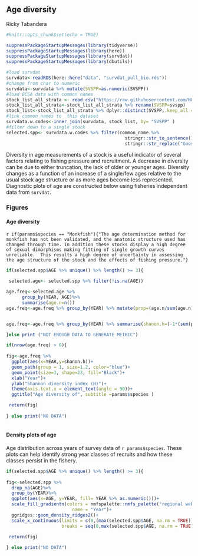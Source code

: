 ## Age diversity

Ricky Tabandera

```r
#knitr::opts_chunk$set(echo = TRUE)

suppressPackageStartupMessages(library(tidyverse))
suppressPackageStartupMessages(library(here))
suppressPackageStartupMessages(library(survdat))
suppressPackageStartupMessages(library(dbutils))

```


```r
#load survdat 
survdata<-readRDS(here::here("data", "survdat_pull_bio.rds"))
#change from char to numeric
survdata<-survdata %>% mutate(SVSPP=as.numeric(SVSPP))
#load ECSA data with common names 
stock_list_all_strata <- read.csv("https://raw.githubusercontent.com/NOAA-EDAB/ECSA/master/data/stock_list.csv")
stock_list_all_strata<-stock_list_all_strata %>% rename(SVSPP=svspp)
stock_list<-stock_list_all_strata %>% dplyr::distinct(SVSPP,.keep_all =T)
#link common names to  this dataset 
survdata.w.codes<-inner_join(survdata, stock_list, by= "SVSPP" )
#filter down to a single stock 
selected.spp<- survdata.w.codes %>% filter(common_name %>% 
                                             stringr::str_to_sentence() %>% 
                                             stringr::str_replace("Goosefish", "Monkfish") == params$species)
```

Diversity in age measurements of a stock is a useful indicator of several factors relating to fishing pressure and recruitment. A decrease in diversity can be due to either truncation, the lack of older or younger ages. Diversity changes as a function of an increase of a single/few ages relative to the usual stock age structure or as more ages become less represented. Diagnostic plots of age are constructed below using fisheries independent data from `survdat`.

### Figures

#### Age diversity {-}

`r if(params$species == "Monkfish"){"The age determination method for monkfish has not been validated, and the anatomic structure used has changed through time. In addition these stocks display a high degree of sexual dimorphisms making fitting of single growth curves unreliable.  This results a high degree of uncertainty in assessing the age structure of the stock and the effects of fishing pressure."}`

```r

if(selected.spp$AGE %>% unique() %>% length() >= 3){
  
 selected.age<- selected.spp %>% filter(!is.na(AGE))

age.freq<-selected.age %>% 
      group_by(YEAR, AGE)%>%
      summarise(age.n=n())
age.freq<-age.freq %>% group_by(YEAR) %>% mutate(prop=(age.n/sum(age.n))) %>% mutate(prop.ln=(prop*log(prop)))  


age.freq<-age.freq %>% group_by(YEAR) %>% summarise(shanon.h=(-1*(sum(prop.ln))))          

}else print ("NOT ENOUGH DATA TO GENERATE METRIC")

if(nrow(age.freq) > 0){
  
fig<-age.freq %>%
  ggplot(aes(x=YEAR,y=shanon.h))+
  geom_path(group = 1, size=1.2, color="blue")+
  geom_point(size=3, shape=23, fill="Black")+
  xlab("Year")+
  ylab("Shannon diversity index (H)")+
  theme(axis.text.x = element_text(angle = 90))+
  ggtitle("Age diversity of", subtitle =params$species )

 return(fig)
  
} else print("NO DATA")       
                               
```

#### Density plots of age {-}

Age distribution across years of survey data of `r params$species`. These plots can help identify strong year classes of recruits and how these classes persist in the fishery.  

```r

if(selected.spp$AGE %>% unique() %>% length() >= 3){
  
fig<-selected.spp %>% 
  drop_na(AGE)%>% 
  group_by(YEAR)%>%
  ggplot(aes(x=AGE, y=YEAR, fill= YEAR %>% as.numeric()))+
  scale_fill_gradientn(colors = nmfspalette::nmfs_palette("regional web")(4),
                         name = "Year")+
  ggridges::geom_density_ridges2()+
  scale_x_continuous(limits = c(0,(max(selected.spp$AGE, na.rm = TRUE))), 
                     breaks = seq(0,max(selected.spp$AGE, na.rm = TRUE), by = 5))

 return(fig)
  
} else print("NO DATA")       

```
